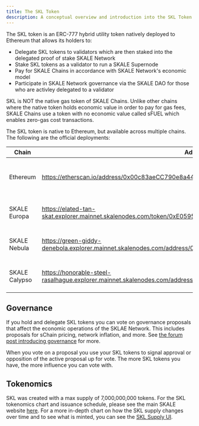 ```yaml
---
title: The SKL Token
description: A conceptual overview and introduction into the SKL Token
---
```



The SKL token is an ERC-777 hybrid utility token natively deployed to Ethereum that allows its holders to:

- Delegate SKL tokens to validators which are then staked into the delegated proof of stake SKALE Network
- Stake SKL tokens as a validator to run a SKALE Supernode
- Pay for SKALE Chains in accordance with SKALE Network's economic model
- Participate in SKALE Network governance via the SKALE DAO for those who are activley delegated to a validator

<Aside type="note">
SKL is NOT the native gas token of SKALE Chains. Unlike other chains where the native token holds economic value in order to pay for gas fees, SKALE Chains use a token with no economic value called sFUEL which enables zero-gas cost transactions.
</Aside>

The SKL token is native to Ethereum, but available across multiple chains. The following are the official deployments: 

| Chain | Address | Notes |
| - | - | - |
| Ethereum | https://etherscan.io/address/0x00c83aeCC790e8a4453e5dD3B0B4b3680501a7A7 | This is the original deployed token |
| SKALE Europa | https://elated-tan-skat.explorer.mainnet.skalenodes.com/token/0xE0595a049d02b7674572b0d59cd4880Db60EDC50 | ERC-20 bridged in from Ethereum |
| SKALE Nebula | https://green-giddy-denebola.explorer.mainnet.skalenodes.com/address/0x7F73B66d4e6e67bCdeaF277b9962addcDabBFC4d | ERC-20 bridge in from Europa |
| SKALE Calypso | https://honorable-steel-rasalhague.explorer.mainnet.skalenodes.com/address/0x4048C4dd6eccF1Dc23b068211fDf20AD19602e50 | ERC-20 Bridge in from Europa |

## Governance

If you hold and delegate SKL tokens you can vote on governance proposals that affect the economic operations of the SKLAE Network. This includes proposals for sChain pricing, network inflation, and more. See [the forum post introducing governance](https://forum.skale.network/t/a-proposal-for-skale-networks-on-chain-governance-system/447) for more.

When you vote on a proposal you use your SKL tokens to signal approval or opposition of the active proposal up for vote. The more SKL tokens you have, the more influence you can vote with.

## Tokenomics

SKL was created with a max supply of 7,000,000,000 tokens. For the SKL tokenomics chart and issuance schedule, please see the main SKALE website [here](https://skale.space/tokenomics). For a more in-depth chart on how the SKL supply changes over time and to see what is minted, you can see the [SKL Supply UI](https://skl-supply-ui.pages.dev/).